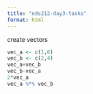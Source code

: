 ```yaml
---
title: "eds212-day3-tasks"
format: html
---
```


create vectors 
```r
vec_a <- c(1,6)
vec_b <- c(2,4)
vec_a+vec_b
vec_b-vec_a
2*vec_a
vec_a %*% vec_b
```
